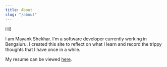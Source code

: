 ---
title: About
slug: "/about"
---

Hi!

I am Mayank Shekhar. I'm a software developer currently working in Bengaluru. I created this site to reflect on what I learn and record the trippy thoughts that I have once in a while.

My resume can be viewed <a href="https://shekharmayank.github.io/resume/" target="_blank">here</a>.
